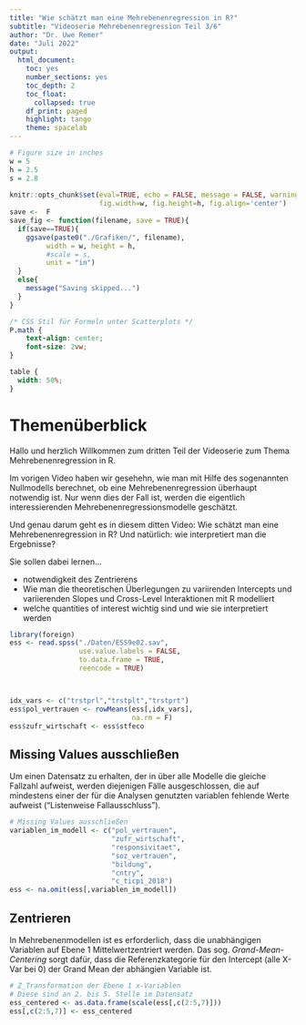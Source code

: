 ```yaml
---
title: "Wie schätzt man eine Mehrebenenregression in R?"
subtitle: "Videoserie Mehrebenenregression Teil 3/6"
author: "Dr. Uwe Remer"
date: "Juli 2022"
output:
  html_document:
    toc: yes
    number_sections: yes
    toc_depth: 2
    toc_float:
      collapsed: true
    df_print: paged
    highlight: tango
    theme: spacelab
---
```


```r
# Figure size in inches
w = 5
h = 2.5
s = 2.8
    
knitr::opts_chunk$set(eval=TRUE, echo = FALSE, message = FALSE, warning = FALSE,
                      fig.width=w, fig.height=h, fig.align='center')
save <-  F
save_fig <- function(filename, save = TRUE){
  if(save==TRUE){
    ggsave(paste0("./Grafiken/", filename), 
         width = w, height = h,
         #scale = s,       
         unit = "in")
  }
  else{
    message("Saving skipped...")
  }
}
```

```css
/* CSS Stil für Formeln unter Scatterplots */
P.math {
    text-align: center;
    font-size: 2vw;
}

table {
  width: 50%;
}

```


# Themenüberblick

Hallo und herzlich Willkommen zum dritten Teil der Videoserie zum Thema Mehrebenenregression in R. 



Im vorigen Video haben wir gesehehn, wie man mit Hilfe des sogenannten Nullmodells berechnet, ob eine Mehrebenenregression überhaupt notwendig ist.
Nur wenn dies der Fall ist, werden die eigentlich interessierenden Mehrebenenregressionsmodelle geschätzt.

Und genau darum geht es in diesem ditten Video: Wie schätzt man eine Mehrebenenregression in R? 
Und natürlich: wie interpretiert man die Ergebnisse?


Sie sollen dabei lernen...

- notwendigkeit des Zentrierens
- Wie man die theoretischen Überlegungen zu variirenden Intercepts und variierenden Slopes und Cross-Level Interaktionen mit R modelliert
- welche quantities of interest wichtig sind und wie sie interpretiert werden


```r
library(foreign)
ess <- read.spss("./Daten/ESS9e02.sav", 
                 use.value.labels = FALSE,
                 to.data.frame = TRUE,
                 reencode = TRUE)



idx_vars <- c("trstprl","trstplt","trstprt")
ess$pol_vertrauen <- rowMeans(ess[,idx_vars], 
                              na.rm = F)
ess$zufr_wirtschaft <- ess$stfeco

```




## Missing Values ausschließen

Um einen Datensatz zu erhalten, der in über alle Modelle die gleiche Fallzahl aufweist, werden diejenigen Fälle ausgeschlossen, die auf mindestens einer der für die Analysen genutzten variablen fehlende Werte aufweist ("Listenweise Fallausschluss").

```r
# Missing Values ausschließen
variablen_im_modell <- c("pol_vertrauen",
                         "zufr_wirtschaft",
                         "responsivitaet",
                         "soz_vertrauen", 
                         "bildung", 
                         "cntry",
                         "c_ticpi_2018")
ess <- na.omit(ess[,variablen_im_modell])
```


## Zentrieren

In Mehrebenenmodellen ist es erforderlich, dass die unabhängigen Variablen auf Ebene 1 Mittelwertzentriert werden. Das sog. *Grand-Mean-Centering* sorgt dafür, dass die Referenzkategorie für den Intercept (alle X-Var bei 0) der Grand Mean der abhängien Variable ist.

```r
# Z_Transformation der Ebene 1 x-Variablen
# Diese sind an 2. bis 5. Stelle im Datensatz
ess_centered <- as.data.frame(scale(ess[,c(2:5,7)]))
ess[,c(2:5,7)] <- ess_centered
```
